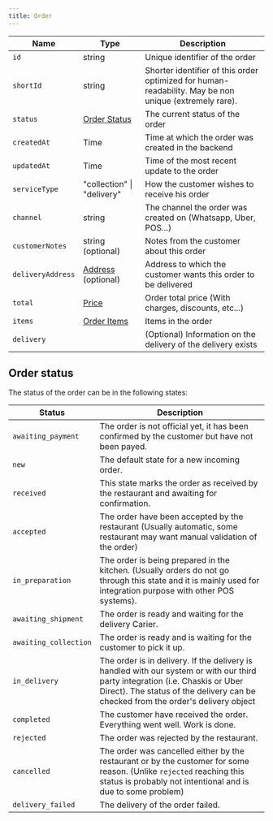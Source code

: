 ```yaml
---
title: Order
---
```


| Name              | Type                                                | Description                                                                                           |
| ----------------- | --------------------------------------------------- | ----------------------------------------------------------------------------------------------------- |
| `id`              | string                                              | Unique identifier of the order                                                                        |
| `shortId`         | string                                              | Shorter identifier of this order optimized for human-readability. May be non unique (extremely rare). |
| `status`          | [Order Status](#order-status)                       | The current status of the order                                                                       |
| `createdAt`       | Time                                                | Time at which the order was created in the backend                                                    |
| `updatedAt`       | Time                                                | Time of the most recent update to the order                                                           |
| `serviceType`     | "collection" \| "delivery"                          | How the customer wishes to receive his order                                                          |
| `channel`         | string                                              | The channel the order was created on (Whatsapp, Uber, POS...)                                         |
| `customerNotes`   | string (optional)                                   | Notes from the customer about this order                                                              |
| `deliveryAddress` | [Address](/chatbot/types/common/address) (optional) | Address to which the customer wants this order to be delivered                                        |
| `total`           | [Price](/chatbot/types/common/price)                | Order total price (With charges, discounts, etc...)                                                   |
| `items`           | [Order Items](/chatbot/types/order/order-items)     | Items in the order                                                                                    |
| `delivery`        |                                                     | (Optional) Information on the delivery of the delivery exists                                         |

## Order status

The status of the order can be in the following states:

| Status                | Description                                                                                                                                                                                                        |
| --------------------- | ------------------------------------------------------------------------------------------------------------------------------------------------------------------------------------------------------------------ |
| `awaiting_payment`    | The order is not official yet, it has been confirmed by the customer but have not been payed.                                                                                                                      |
| `new`                 | The default state for a new incoming order.                                                                                                                                                                        |
| `received`            | This state marks the order as received by the restaurant and awaiting for confirmation.                                                                                                                            |
| `accepted`            | The order have been accepted by the restaurant (Usually automatic, some restaurant may want manual validation of the order)                                                                                        |
| `in_preparation`      | The order is being prepared in the kitchen. (Usually orders do not go through this state and it is mainly used for integration purpose with other POS systems).                                                    |
| `awaiting_shipment`   | The order is ready and waiting for the delivery Carier.                                                                                                                                                            |
| `awaiting_collection` | The order is ready and is waiting for the customer to pick it up.                                                                                                                                                  |
| `in_delivery`         | The order is in delivery. If the delivery is handled with our system or with our third party integration (i.e. Chaskis or Uber Direct). The status of the delivery can be checked from the order's delivery object |
| `completed`           | The customer have received the order. Everything went well. Work is done.                                                                                                                                          |
| `rejected`            | The order was rejected by the restaurant.                                                                                                                                                                          |
| `cancelled`           | The order was cancelled either by the restaurant or by the customer for some reason. (Unlike `rejected` reaching this status is probably not intentional and is due to some problem)                               |
| `delivery_failed`     | The delivery of the order failed.                                                                                                                                                                                  |
